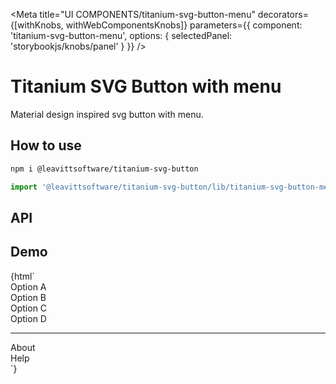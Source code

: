 

<Meta
  title="UI COMPONENTS/titanium-svg-button-menu"
  decorators={[withKnobs, withWebComponentsKnobs]}
  parameters={{ component: 'titanium-svg-button-menu', options: { selectedPanel: 'storybookjs/knobs/panel' } }}
/>

# Titanium SVG Button with menu

Material design inspired svg button with menu.

## How to use

```bash
npm i @leavittsoftware/titanium-svg-button
```

```js
import '@leavittsoftware/titanium-svg-button/lib/titanium-svg-button-menu';
```

## API

<Props of="titanium-svg-button-menu" />

## Demo

<Preview withToolbar>
  <Story name="Docs">
    {html`
      <titanium-svg-button-menu style="margin-left:200px;">
        <div role="menuitem">Option A</div>
        <div role="menuitem">Option B</div>
        <div role="menuitem">Option C</div>
        <div role="menuitem">Option D</div>
        <hr />
        <div role="menuitem">About</div>
        <div role="menuitem">Help</div>
      </titanium-svg-button-menu>
    `}
  </Story>
</Preview>
